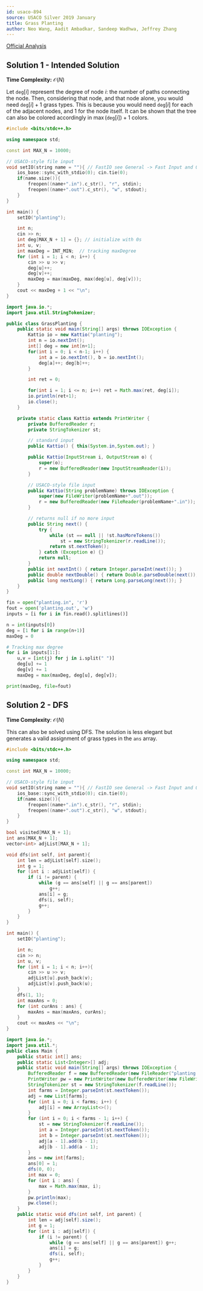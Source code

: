```yaml
---
id: usaco-894
source: USACO Silver 2019 January
title: Grass Planting
author: Neo Wang, Aadit Ambadkar, Sandeep Wadhwa, Jeffrey Zhang
---
```


[Official Analysis](http://www.usaco.org/current/data/sol_planting_silver_jan19.html)

## Solution 1 - Intended Solution

**Time Complexity:** $\mathcal{O}(N)$

Let $\texttt{deg}[i]$ represent the degree of node $i$: the number of paths
connecting the node. Then, considering that node, and that node alone, you would
need $\texttt{deg}[i]+1$ grass types. This is because you would need
$\texttt{deg}[i]$ for each of the adjacent nodes, and $1$ for the node itself.
It can be shown that the tree can also be colored accordingly in
$\max(\texttt{deg}[i])+1$ colors.

<LanguageSection>

<CPPSection>

```cpp
#include <bits/stdc++.h>

using namespace std;

const int MAX_N = 10000;

// USACO-style file input
void setIO(string name = ""){ // FastIO see General -> Fast Input and Output
	ios_base::sync_with_stdio(0); cin.tie(0);
	if(name.size()){
		freopen((name+".in").c_str(), "r", stdin);
		freopen((name+".out").c_str(), "w", stdout);
	}
}

int main() {
	setIO("planting");

	int n; 
	cin >> n;
	int deg[MAX_N + 1] = {}; // initialize with 0s
	int u, v;
	int maxDeg = INT_MIN;  // tracking maxDegree
	for (int i = 1; i < n; i++) {
		cin >> u >> v;
		deg[u]++;
		deg[v]++;
		maxDeg = max(maxDeg, max(deg[u], deg[v]));
	}
	cout << maxDeg + 1 << "\n";
}
```

</CPPSection>

<JavaSection>

```java
import java.io.*;
import java.util.StringTokenizer;

public class GrassPlanting {
	public static void main(String[] args) throws IOException {
		Kattio io = new Kattio("planting");
		int n = io.nextInt();
		int[] deg = new int[n+1];
		for(int i = 0; i < n-1; i++) {
			int a = io.nextInt(), b = io.nextInt();
			deg[a]++; deg[b]++;
		}

		int ret = 0;

		for(int i = 1; i <= n; i++) ret = Math.max(ret, deg[i]);
		io.println(ret+1);
		io.close();
	}

	private static class Kattio extends PrintWriter {
		private BufferedReader r;
		private StringTokenizer st;

		// standard input
		public Kattio() { this(System.in,System.out); }

		public Kattio(InputStream i, OutputStream o) {
			super(o);
			r = new BufferedReader(new InputStreamReader(i));
		}

		// USACO-style file input
		public Kattio(String problemName) throws IOException {
			super(new FileWriter(problemName+".out"));
			r = new BufferedReader(new FileReader(problemName+".in"));
		}

		// returns null if no more input
		public String next() {
			try {
				while (st == null || !st.hasMoreTokens())
					st = new StringTokenizer(r.readLine());
				return st.nextToken();
			} catch (Exception e) {}
			return null;
		}
		public int nextInt() { return Integer.parseInt(next()); }
		public double nextDouble() { return Double.parseDouble(next()); }
		public long nextLong() { return Long.parseLong(next()); }
	}
}
```

</JavaSection>

<PySection>

```py
fin = open("planting.in", 'r')
fout = open('planting.out', 'w')
inputs = [i for i in fin.read().splitlines()]

n = int(inputs[0])
deg = [1 for i in range(n+1)]
maxDeg = 0

# Tracking max degree
for i in inputs[1:]:
	u,v = [int(j) for j in i.split(" ")]
	deg[u] += 1 
	deg[v] += 1 
	maxDeg = max(maxDeg, deg[u], deg[v]);

print(maxDeg, file=fout)
```

</PySection>

</LanguageSection>

## Solution 2 - DFS

**Time Complexity**: $\mathcal{O}(N)$

This can also be solved using DFS. The solution is less elegant but generates a
valid assignment of grass types in the $\texttt{ans}$ array.

<LanguageSection>

<CPPSection>

```cpp
#include <bits/stdc++.h>

using namespace std;

const int MAX_N = 10000;

// USACO-style file input
void setIO(string name = ""){ // FastIO see General -> Fast Input and Output
	ios_base::sync_with_stdio(0); cin.tie(0);
	if(name.size()){
		freopen((name+".in").c_str(), "r", stdin);
		freopen((name+".out").c_str(), "w", stdout);
	}
}

bool visited[MAX_N + 1];
int ans[MAX_N + 1];
vector<int> adjList[MAX_N + 1];

void dfs(int self, int parent){
	int len = adjList[self].size();
	int g = 1;
	for (int i : adjList[self]) {
		if (i != parent) {
			while (g == ans[self] || g == ans[parent]) 
				g++;
			ans[i] = g;
			dfs(i, self);
			g++;
		}
	}
}

int main() {
	setIO("planting");

	int n; 
	cin >> n;
	int u, v;
	for (int i = 1; i < n; i++){
		cin >> u >> v;
		adjList[u].push_back(v);
		adjList[v].push_back(u);
	}
	dfs(1, 1);
	int maxAns = 0;
	for (int curAns : ans) {
		maxAns = max(maxAns, curAns);
	}
	cout << maxAns << "\n";
}
```

</CPPSection>

<JavaSection>

```java
import java.io.*;
import java.util.*;
public class Main {
	public static int[] ans;
	public static List<Integer>[] adj;
	public static void main(String[] args) throws IOException {
		BufferedReader f = new BufferedReader(new FileReader("planting.in"));
		PrintWriter pw = new PrintWriter(new BufferedWriter(new FileWriter("planting.out")));
		StringTokenizer st = new StringTokenizer(f.readLine());
		int farms = Integer.parseInt(st.nextToken());
		adj = new List[farms];
		for (int i = 0; i < farms; i++) {
			adj[i] = new ArrayList<>();
		}
		for (int i = 0; i < farms - 1; i++) {
			st = new StringTokenizer(f.readLine());
			int a = Integer.parseInt(st.nextToken());
			int b = Integer.parseInt(st.nextToken());
			adj[a - 1].add(b - 1);
			adj[b - 1].add(a - 1);
		}
		ans = new int[farms];
		ans[0] = 1;
		dfs(0, 0);
		int max = 0;
		for (int i : ans) {
			max = Math.max(max, i);
		}
		pw.println(max);
		pw.close();
	}
	public static void dfs(int self, int parent) {
		int len = adj[self].size();
		int g = 1;
		for (int i : adj[self]) {
			if (i != parent) {
				while (g == ans[self] || g == ans[parent]) g++;
				ans[i] = g;
				dfs(i, self);
				g++;
			}
		}
	}
}
```

</JavaSection>

</LanguageSection>
